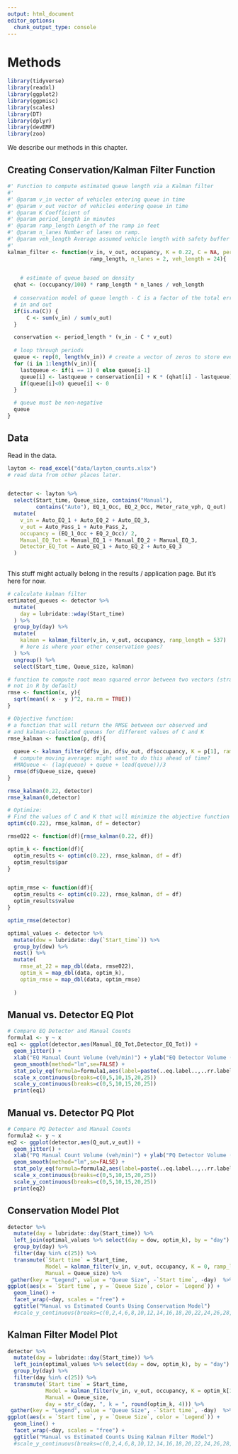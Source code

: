 ```yaml
---
output: html_document
editor_options: 
  chunk_output_type: console
---
```

# Methods
```r
library(tidyverse)
library(readxl)
library(ggplot2)
library(ggpmisc)
library(scales)
library(DT)
library(dplyr)
library(devEMF)
library(zoo)
```

We describe our methods in this chapter.

## Creating Conservation/Kalman Filter Function
```r
#' Function to compute estimated queue length via a Kalman filter
#'
#' @param v_in vector of vehicles entering queue in time 
#' @param v_out vector of vehicles entering queue in time 
#' @param K Coefficient of 
#' @param period_length in minutes
#' @param ramp_length Length of the ramp in feet
#' @param n_lanes Number of lanes on ramp.
#' @param veh_length Average assumed vehicle length with safety buffer
#' 
kalman_filter <- function(v_in, v_out, occupancy, K = 0.22, C = NA, period_length = 1,
                          ramp_length, n_lanes = 2, veh_length = 24){
  

    # estimate of queue based on density
  qhat <- (occupancy/100) * ramp_length * n_lanes / veh_length
  
  # conservation model of queue length - C is a factor of the total error between
  # in and out
  if(is.na(C)) {
      C <- sum(v_in) / sum(v_out)
  }

  conservation <- period_length * (v_in - C * v_out)
  
  # loop through periods
  queue <- rep(0, length(v_in)) # create a vector of zeros to store everything
  for (i in 1:length(v_in)){
    lastqueue <- if(i == 1) 0 else queue[i-1]
    queue[i] <- lastqueue + conservation[i] + K * (qhat[i] - lastqueue)
    if(queue[i]<0) queue[i] <- 0
  }

  # queue must be non-negative
  queue
}
```


## Data
Read in the data. 

```r
layton <- read_excel("data/layton_counts.xlsx")
# read data from other places later.


detector <- layton %>%
  select(Start_time, Queue_size, contains("Manual"),
         contains("Auto"), EQ_1_Occ, EQ_2_Occ, Meter_rate_vph, Q_out)  %>%
  mutate(
    v_in = Auto_EQ_1 + Auto_EQ_2 + Auto_EQ_3,
    v_out = Auto_Pass_1 + Auto_Pass_2,
    occupancy = (EQ_1_Occ + EQ_2_Occ)/ 2,
    Manual_EQ_Tot = Manual_EQ_1 + Manual_EQ_2 + Manual_EQ_3,
    Detector_EQ_Tot = Auto_EQ_1 + Auto_EQ_2 + Auto_EQ_3
  )
  
```


This stuff might actually belong in the results / application page. But it's
here for now.

```r
# calculate kalman filter
estimated_queues <- detector %>%
  mutate(
    day = lubridate::wday(Start_time)
  ) %>%
  group_by(day) %>%
  mutate(
    kalman = kalman_filter(v_in, v_out, occupancy, ramp_length = 537)
    # here is where your other conservation goes? 
  ) %>%
  ungroup() %>%
  select(Start_time, Queue_size, kalman)
```


```r
# function to compute root mean squared error between two vectors (strangely
# not in R by default)
rmse <- function(x, y){
  sqrt(mean(( x - y )^2, na.rm = TRUE))
}
```


```r
# Objective function: 
# a function that will return the RMSE between our observed and 
# and kalman-calculated queues for different values of C and K
rmse_kalman <- function(p, df){
  
  queue <- kalman_filter(df$v_in, df$v_out, df$occupancy, K = p[1], ramp_length = 537)
  # compute moving average: might want to do this ahead of time?
  #MAQueue <- (lag(queue) + queue + lead(queue))/3
  rmse(df$Queue_size, queue)
}

rmse_kalman(0.22, detector)
rmse_kalman(0,detector)

# Optimize:
# Find the values of C and K that will minimize the objective function
optim(c(0.22), rmse_kalman, df = detector)
```


```r
rmse022 <- function(df){rmse_kalman(0.22, df)}

optim_k <- function(df){
  optim_results <- optim(c(0.22), rmse_kalman, df = df)
  optim_results$par
}


optim_rmse <- function(df){
  optim_results <- optim(c(0.22), rmse_kalman, df = df)
  optim_results$value
}

optim_rmse(detector)

optimal_values <- detector %>%
  mutate(dow = lubridate::day(`Start_time`)) %>%
  group_by(dow) %>%
  nest() %>%
  mutate(
    rmse_at_22 = map_dbl(data, rmse022),
    optim_k = map_dbl(data, optim_k),
    optim_rmse = map_dbl(data, optim_rmse)
    
  )
```


## Manual vs. Detector EQ Plot
```r

# Compare EQ Detector and Manual Counts
formula1 <- y ~ x
eq1 <- ggplot(detector,aes(Manual_EQ_Tot,Detector_EQ_Tot)) + 
  geom_jitter() +  
  xlab("EQ Manual Count Volume (veh/min)") + ylab("EQ Detector Volume (veh/min)") +
  geom_smooth(method="lm",se=FALSE) +
  stat_poly_eq(formula=formula1,aes(label=paste(..eq.label..,..rr.label..,sep="~~~")),parse=TRUE) + 
  scale_x_continuous(breaks=c(0,5,10,15,20,25))
  scale_y_continuous(breaks=c(0,5,10,15,20,25))
  print(eq1)
```

## Manual vs. Detector PQ Plot
```r

# Compare PQ Detector and Manual Counts
formula2 <- y ~ x
eq2 <- ggplot(detector,aes(Q_out,v_out)) + 
  geom_jitter() +  
  xlab("PQ Manual Count Volume (veh/min)") + ylab("PQ Detector Volume (veh/min)") +
  geom_smooth(method="lm",se=FALSE) +
  stat_poly_eq(formula=formula2,aes(label=paste(..eq.label..,..rr.label..,sep="~~~")),parse=TRUE) + 
  scale_x_continuous(breaks=c(0,5,10,15,20,25))
  scale_y_continuous(breaks=c(0,5,10,15,20,25))
  print(eq2)
```


## Conservation Model Plot
```r

detector %>% 
  mutate(day = lubridate::day(Start_time)) %>%
  left_join(optimal_values %>% select(day = dow, optim_k), by = "day") %>%
  group_by(day) %>%
  filter(day %in% c(25)) %>%
  transmute(`Start time` = Start_time, 
            Model = kalman_filter(v_in, v_out, occupancy, K = 0, ramp_length = 537),
            Manual = Queue_size) %>%
 gather(key = "Legend", value = "Queue Size", -`Start time`, -day)  %>%
ggplot(aes(x = `Start time`, y = `Queue Size`, color = `Legend`)) + 
  geom_line() +
  facet_wrap(~day, scales = "free") +
  ggtitle("Manual vs Estimated Counts Using Conservation Model") 
  #scale_y_continuous(breaks=c(0,2,4,6,8,10,12,14,16,18,20,22,24,26,28,30,32)) 
```


## Kalman Filter Model Plot
```r

detector %>% 
  mutate(day = lubridate::day(Start_time)) %>%
  left_join(optimal_values %>% select(day = dow, optim_k), by = "day") %>%
  group_by(day) %>%
  filter(day %in% c(25)) %>% 
  transmute(`Start time` = Start_time, 
            Model = kalman_filter(v_in, v_out, occupancy, K = optim_k[1], ramp_length = 537),
            Manual = Queue_size,
            day = str_c(day, ", k = ", round(optim_k, 4))) %>%
 gather(key = "Legend", value = "Queue Size", -`Start time`, -day)  %>%
ggplot(aes(x = `Start time`, y = `Queue Size`, color = `Legend`)) + 
  geom_line() +
  facet_wrap(~day, scales = "free") +
  ggtitle("Manual vs Estimated Counts Using Kalman Filter Model") 
  #scale_y_continuous(breaks=c(0,2,4,6,8,10,12,14,16,18,20,22,24,26,28,30,32))
```


